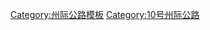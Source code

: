 {{Navbox
|state=autocollapse
|image=[[File:I-10.svg|40px]]
|name=10号州际公路及其辅助线
|title=[[10號州際公路|<span style="color:white;">10号州际公路</span>]]<span style="color:white;">及其</span>[[美國州際公路輔助線列表|<span style="color:white;">辅助线</span>]]
|titlestyle= background:#006A4D; color:white;
|listclass=hlist

|list1=*'''[[10号州际公路加利福尼亚州段|加利福尼亚州段]]'''
**[[110号州际公路和110号加利福尼亚州州道|110]]
**[[10号州际公路加利福尼亚州段|110]]<sup>1</sup>
**[[210号州际公路和210号加利福尼亚州州道|210]]
**[[710号州际公路和710号加利福尼亚州州道|710]]
*'''[[10号州际公路亚利桑那州段|亚利桑那州段]]'''
**[[10号州际公路亚利桑那州段|410]]<sup>3</sup>
**[[51号亚利桑那州州道|510]]<sup>1</sup>
**[[Unconstructed state routes in Arizona#Interstate 710|710]]<sup>3</sup>
*'''[[10号州际公路新墨西哥州段|新墨西哥州段]]'''
*'''[[10号州际公路德克萨斯州段|德克萨斯州段]]'''
**[[110号州际公路 (德克萨斯州)|110]]
**[[410号州际公路|410]]
**[[610号州际公路 (德克萨斯州)|610]]
*'''[[10号州际公路路易斯安那州段|路易斯安那州段]]'''
**[[110号州际公路 (路易斯安那州)|110]]
**[[210号州际公路 (路易斯安那州)|210]]
**[[310号州际公路|310]]
**[[Vieux Carré Riverfront Expressway|310]]<sup>3</sup>
**[[Vieux Carré Riverfront Expressway|410]]<sup>3</sup>
**[[Airline Highway|410]]<sup>3</sup>
**[[510号州际公路|510]]
**[[610号州际公路 (路易斯安那州)|610]]
**[[U.S. Route 90 Business (New Orleans)|910]]<sup>4</sup>
*'''[[10号州际公路密西西比州段|密西西比州段]]'''
**[[110号州际公路 (密西西比州)|110]]
**[[310号州际公路 (密西西比州)|310]]<sup>2</sup>
*'''[[10号州际公路阿拉巴马州段|亚拉巴马州段]]'''
**[[165号州际公路|210]]<sup>1</sup>
*'''[[10号州际公路佛罗里达州段|佛罗里达州段]]'''
**[[110号州际公路 (佛罗里达州)|110]]
|list2=*<sup>1</sup>已取消
*<sup>2</sup>已划中
*<sup>3</sup>未建成
*<sup>4</sup>未标号
}}<noinclude>
[[Category:州际公路模板]]
[[Category:10号州际公路]]</noinclude>
